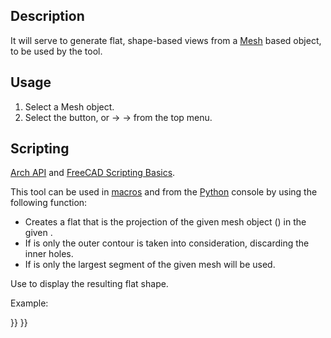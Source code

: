 <languages/>

{{Docnav
|
|
|[[Arch_Workbench|Arch]]
|IconL=
|IconR=
|IconC=Workbench_Arch.svg
}}

{{VeryImportantMessage|THIS COMMAND IS OBSOLETE<br>
It is not available in {{VersionPlus|1.0}}.}}

{{GuiCommand
|Name=Arch 3Views
|MenuLocation=Arch → Utilities → 3 Views from mesh
|Workbenches=[[Arch_Workbench|Arch]]
|SeeAlso=[[Arch_SplitMesh|Arch SplitMesh]], [[Arch_MeshToShape|Arch MeshToShape]]
}}

==Description==

{{Emphasis|This command is currently not in use.}} It will serve to generate flat, shape-based views from a [[Mesh_Workbench|Mesh]] based object, to be used by the {{KEY|[[Image:Arch Equipment.svg|24px]] [[Arch_Equipment|Arch Equipment]]}} tool.

==Usage== 

# Select a Mesh object.
# Select the {{KEY|[[Image:Arch 3Views.svg|16px]]}} button, or {{KEY|Arch}} → {{KEY|Utilities}} → {{KEY|[[Image:Arch 3Views.svg|16px]] [[Arch_3Views|3Views]]}} from the top menu.

== Scripting ==

{{Emphasis|See also:}} [[Arch_API|Arch API]] and [[FreeCAD_Scripting_Basics|FreeCAD Scripting Basics]].

This tool can be used in [[Macros|macros]] and from the [[Python|Python]] console by using the following function:
{{Code|code=
shape = createMeshView(obj, direction=FreeCAD.Vector(0, 0, -1), outeronly=False, largestonly=False)
}}
* Creates a flat {{incode|shape}} that is the projection of the given mesh object ({{incode|obj}}) in the given {{incode|direction}}.
* If {{incode|outeronly}} is {{incode|True}} only the outer contour is taken into consideration, discarding the inner holes.
* If {{incode|largestonly}} is {{incode|True}} only the largest segment of the given mesh will be used.

Use {{incode|Part.show()}} to display the resulting flat shape.

Example:
{{Code|code=
import FreeCAD, Draft, Arch, Mesh, MeshPart

Line = Draft.makeWire([FreeCAD.Vector(0, 0, 0), FreeCAD.Vector(2000, 2000, 0)])
Wall = Arch.makeWall(Line, width=150, height=3000)
FreeCAD.ActiveDocument.recompute()

Shape = Wall.Shape.copy(False)
Shape.Placement = Wall.getGlobalPlacement()

mesh_obj = FreeCAD.ActiveDocument.addObject("Mesh::Feature", "Mesh")
mesh_obj.Mesh = MeshPart.meshFromShape(Shape=Shape, MaxLength=520)
mesh_obj.ViewObject.DisplayMode = "Flat Lines"
FreeCAD.ActiveDocument.recompute()

XAxis = FreeCAD.Vector(1, 0, 0)
YAxis = FreeCAD.Vector(0, 1, 0)
ZAxis = FreeCAD.Vector(0, 0, -1)

s1 = Arch.createMeshView(mesh_obj, ZAxis)
s2 = Arch.createMeshView(mesh_obj, XAxis)
s3 = Arch.createMeshView(mesh_obj, YAxis)

Part.show(s1)
Part.show(s2)
Part.show(s3)

Wall.ViewObject.Visibility = False
mesh_obj.ViewObject.Visibility = False
}}


{{Docnav
|
|
|[[Arch_Workbench|Arch]]
|IconL=
|IconR=
|IconC=Workbench_Arch.svg
}}

{{BIM_Tools_navi{{#translation:}}}}
{{Userdocnavi{{#translation:}}}}